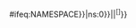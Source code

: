 <noinclude>{{幽默}}</noinclude>{{{{{|safesubst:}}}#ifeq:{{{{{|safesubst:}}}NAMESPACE}}|{{{{{|safesubst:}}}ns:0}}||<span style="background:#ffffdd" title="本句虽为幽默目的，也请认真看待。">{{{1|<noinclude>在此处填入幽默语句参数。请勿用作侮辱或人身攻击。</noinclude>}}}</span><sup>[[维基百科:坏笑话和删除的胡话|&#91;{{{2|不開玩笑的}}}&#93;]]</sup>}}<noinclude>{{doc}}</noinclude>